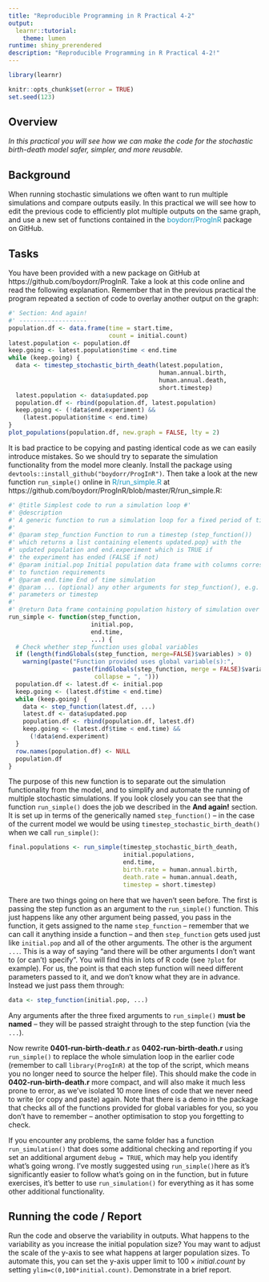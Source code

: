 ```yaml
---
title: "Reproducible Programming in R Practical 4-2"
output: 
  learnr::tutorial:
    theme: lumen
runtime: shiny_prerendered
description: "Reproducible Programming in R Practical 4-2!"
---
```


```r
library(learnr)

knitr::opts_chunk$set(error = TRUE)
set.seed(123)
```

## Overview

*In this practical you will see how we can make the code for the stochastic birth-death model safer, simpler, and more reusable.*

## Background

When running stochastic simulations we often want to run multiple simulations
and compare outputs easily. In this practical we will see how to edit the 
previous code to efficiently plot multiple outputs on the same graph, and use a
new set of functions contained in the 
<span style="color: #1697C0;">boydorr/ProgInR</span> package on GitHub.

## Tasks

You have been provided with a new package on GitHub at https://github.com/boydorr/ProgInR. Take a look at this code online and read the
following explanation. Remember that in the previous practical the program 
repeated a section of code to overlay another output on the graph:

```r
#' Section: And again!
#' -------------------
population.df <- data.frame(time = start.time,
                            count = initial.count) 
latest.population <- population.df
keep.going <- latest.population$time < end.time 
while (keep.going) {
  data <- timestep_stochastic_birth_death(latest.population,
                                          human.annual.birth,
                                          human.annual.death,
                                          short.timestep)
  latest.population <- data$updated.pop
  population.df <- rbind(population.df, latest.population) 
  keep.going <- (!data$end.experiment) &&
    (latest.population$time < end.time)
}
plot_populations(population.df, new.graph = FALSE, lty = 2)
```

It is bad practice to be copying and pasting identical code as we can easily
introduce mistakes. So we should try to separate the simulation functionality 
from the model more cleanly. Install the package using `devtools::install_github("boydorr/ProgInR")`. Then take a look at the new 
function `run_simple()` online in 
<span style="color: #1697C0;">R/run_simple.R</span> at https://github.com/boydorr/ProgInR/blob/master/R/run_simple.R:

```r
#' @title Simplest code to run a simulation loop #'
#' @description
#' A generic function to run a simulation loop for a fixed period of time.
#'
#' @param step_function Function to run a timestep (step_function())
#' which returns a list containing elements updated.pop} with the
#' updated population and end.experiment which is TRUE if
#' the experiment has ended (FALSE if not)
#' @param initial.pop Initial population data frame with columns corresponding 
#' to function requirements
#' @param end.time End of time simulation
#' @param ... (optional) any other arguments for step_function(), e.g. 
#' parameters or timestep
#'
#' @return Data frame containing population history of simulation over time
run_simple <- function(step_function, 
                       initial.pop,
                       end.time, 
                       ...) {
  # Check whether step_function uses global variables
  if (length(findGlobals(step_function, merge=FALSE)$variables) > 0)
    warning(paste("Function provided uses global variable(s):",
                  paste(findGlobals(step_function, merge = FALSE)$variables,
                        collapse = ", "))) 
  population.df <- latest.df <- initial.pop 
  keep.going <- (latest.df$time < end.time)
  while (keep.going) {
    data <- step_function(latest.df, ...)
    latest.df <- data$updated.pop
    population.df <- rbind(population.df, latest.df) 
    keep.going <- (latest.df$time < end.time) &&
      (!data$end.experiment)
  }
  row.names(population.df) <- NULL 
  population.df
}
```

The purpose of this new function is to separate out the simulation functionality 
from the model, and to simplify and automate the running of multiple stochastic
simulations. If you look closely you can see that the function `run_simple()` 
does the job we described in the **And again!** section. It is set up in terms 
of the generically named `step_function()` – in the case of the current model we
would be using `timestep_stochastic_birth_death()` when we call `run_simple()`:

```r
final.populations <- run_simple(timestep_stochastic_birth_death,
                                initial.populations, 
                                end.time,
                                birth.rate = human.annual.birth,
                                death.rate = human.annual.death,
                                timestep = short.timestep)
```

There are two things going on here that we haven’t seen before. The first is 
passing the step function as an argument to the `run_simple()` function. This 
just happens like any other argument being passed, you pass in the function, it 
gets assigned to the name `step_function` – remember that we can call it 
anything inside a function – and then `step_function` gets used just like
`initial.pop` and all of the other arguments. The other is the argument `...`. 
This is a way of saying "and there will be other arguments I don’t want to (or 
can’t) specify". You will find this in lots of R code (see `?plot` for example). 
For us, the point is that each step function will need different parameters 
passed to it, and we don’t know what they are in advance. Instead we just pass 
them through:

```r
data <- step_function(initial.pop, ...)
```

Any arguments after the three fixed arguments to `run_simple()`
**must be named** – they will be passed straight through to the step function 
(via the `...`).

Now rewrite **0401-run-birth-death.r** as **0402-run-birth-death.r** using
`run_simple()` to replace the whole simulation loop in the earlier code 
(remember to call `library(ProgInR)` at the top of the script, which means you 
no longer need to source the helper file). This should make the code in
**0402-run-birth-death.r** more compact, and will also make it much less prone
to error, as we’ve isolated 10 more lines of code that we never need to write 
(or copy and paste) again. Note that there is a demo in the package that checks
all of the functions provided for global variables for you, so you don’t have to
remember – another optimisation to stop you forgetting to check.

If you encounter any problems, the same folder has a function `run_simulation()` 
that does some additional checking and reporting if you set an additional 
argument `debug = TRUE`, which may help you identify what’s going wrong. I’ve 
mostly suggested using `run_simple() `here as it’s significantly easier to 
follow what’s going on in the function, but in future exercises, it’s better to 
use `run_simulation()` for everything as it has some other additional 
functionality.

## Running the code / Report

Run the code and observe the variability in outputs. What happens to the 
variability as you increase the initial population size? You may want to adjust 
the scale of the y-axis to see what happens at larger population sizes. To
automate this, you can set the y-axis upper limit to $100 \times initial.count$ 
by setting `ylim=c(0,100*initial.count)`. Demonstrate in a brief report.

